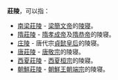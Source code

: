 '''莊陵'''，可以指：

* [[南梁莊陵|南梁莊陵]] - [[梁簡文帝|梁簡文帝]]的[[陵寝|陵寝]]。
* [[隋莊陵|隋莊陵]] - [[隋孝成帝|隋孝成帝]]及[[隋恭帝|隋恭帝]]的陵寝。
* [[庄陵_(貞懿皇后_(唐朝))|庄陵]] - 唐代宗[[貞懿皇后_(唐代宗)|貞懿皇后]]的陵寝。
* [[唐莊陵|唐莊陵]] - [[唐敬宗|唐敬宗]]的陵寝。
* [[西夏莊陵|西夏莊陵]] - [[西夏桓宗|西夏桓宗]]的陵寢。
* [[朝鮮莊陵|朝鮮莊陵]] - [[朝鮮王朝|朝鮮王朝]][[朝鮮端宗|端宗]]的陵寝。

{{Disambig|Cat=二字墓葬建筑消歧义}}